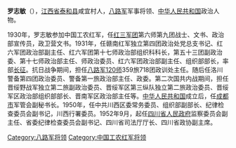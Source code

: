 '''罗志敏'''（{{bd|1913年||1997年|catIdx=}}），[[江西省|江西省]][[泰和县|泰和县]]咸宜村人，[[八路军|八路军]]军事将领、[[中华人民共和国|中华人民共和国]]政治人物。

1930年，罗志敏参加中国工农红军，任[[红三军团|红三军团]]第六师第九团战士、文书、政治部宣传员，政卫营文书。1931年，任赣南红军独立第四团政治处党总支书记、红六军团政治部副主任、红六军团第十七师政治部组织科科长，第五十三团副政治委、第十七师政治部主任、师政治委员、红六军团政治部副主任、组织部部长，率部[[长征|长征]]。抗日战争期间，担任[[八路军|八路军]][[120师|120师]]359旅718团政训处主任。随后任洛川警备第四团政治委员、警备第一旅政治部主任、政委。第二次国共内战期间，担任晋绥野战军独立第二旅副政治委员、晋绥军区第三纵队独立第二旅政治委员、晋绥军区政治部组织部部长、晋南军区政治部主任等。[[中华人民共和国|中华人民共和国]]成立后，任[[成都市|成都市]]军管会副秘书长。1950年，任中共川西区委常务委员、组织部副部长、纪律检查委员会副书记，川西行署委员。1952年9月，起任[[四川省人民政府|四川省人民政府]]监察委员会副主任、省委纪律检查委员会副书记、四川省司法厅厅长、四川省政协副主席。

{{中国军事人物小作品}}
[[Category:八路军将领|Category:八路军将领]]
[[Category:中国工农红军将领|Category:中国工农红军将领]]
